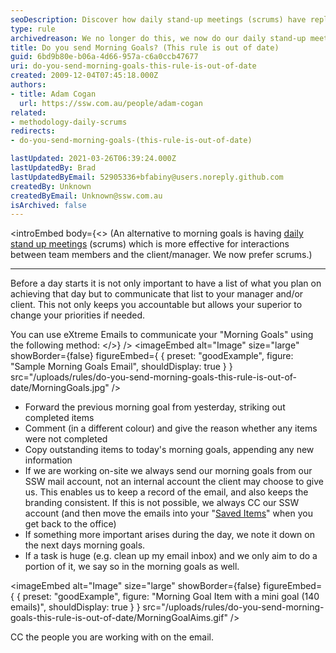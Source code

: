 ```yaml
---
seoDescription: Discover how daily stand-up meetings (scrums) have replaced morning goals for better team interactions and client communication.
type: rule
archivedreason: We no longer do this, we now do our daily stand-up meetings (Scrums) because it is more effective with interactions between team members.
title: Do you send Morning Goals? (This rule is out of date)
guid: 6bd9b80e-b06a-4d66-957a-c6a0ccb47677
uri: do-you-send-morning-goals-this-rule-is-out-of-date
created: 2009-12-04T07:45:18.000Z
authors:
- title: Adam Cogan
  url: https://ssw.com.au/people/adam-cogan
related:
- methodology-daily-scrums
redirects:
- do-you-send-morning-goals-(this-rule-is-out-of-date)

lastUpdated: 2021-03-26T06:39:24.000Z
lastUpdatedBy: Brad
lastUpdatedByEmail: 52905336+bfabiny@users.noreply.github.com
createdBy: Unknown
createdByEmail: Unknown@ssw.com.au
isArchived: false
---
```


<introEmbed
  body={<>
(An alternative to morning goals is having [daily stand up meetings](/methodology-daily-scrums) (scrums) which is more effective for interactions between team members and the client/manager. We now prefer scrums.)

---

Before a day starts it is not only important to have a list of what you plan on achieving that day but to communicate that list to your manager and/or client. This not only keeps you accountable but allows your superior to change your priorities if needed.

You can use eXtreme Emails to communicate your "Morning Goals" using the following method:
  </>}
/>
<imageEmbed
  alt="Image"
  size="large"
  showBorder={false}
  figureEmbed={ {
    preset: "goodExample",
    figure: "Sample Morning Goals Email",
    shouldDisplay: true
  } }
  src="/uploads/rules/do-you-send-morning-goals-this-rule-is-out-of-date/MorningGoals.jpg"
/>

* Forward the previous morning goal from yesterday, striking out completed items
* Comment (in a different colour) and give the reason whether any items were not completed
* Copy outstanding items to today's morning goals, appending any new information
* If we are working on-site we always send our morning goals from our SSW mail account, not an internal account the client may choose to give us. This enables us to keep a record of the email, and also keeps the branding consistent. If this is not possible, we always CC our SSW account (and then move the emails into your "[Saved Items](/do-you-save-important-items-in-a-separate-folder)" when you get back to the office)
* If something more important arises during the day, we note it down on the next days morning goals.
* If a task is huge (e.g. clean up my email inbox) and we only aim to do a portion of it, we say so in the morning goals as well.

<imageEmbed
  alt="Image"
  size="large"
  showBorder={false}
  figureEmbed={ {
    preset: "goodExample",
    figure: "Morning Goal Item with a mini goal (140 emails)",
    shouldDisplay: true
  } }
  src="/uploads/rules/do-you-send-morning-goals-this-rule-is-out-of-date/MorningGoalAims.gif"
/>

CC the people you are working with on the email.
